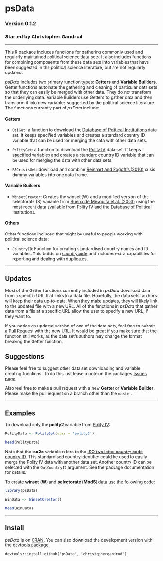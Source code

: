 psData
==========

### Version 0.1.2

### Started by Christopher Gandrud

---

This [R](http://www.r-project.org/) package includes functions for gathering commonly used and regularly maintained political science data sets. It also includes functions for combining components from these data sets into variables that have been suggested in the political science literature, but are not regularly updated. 

*psData* includes two primary function types: **Getters** and **Variable Builders**. Getter functions automate the gathering and cleaning of particular data sets so that they can easily be merged with other data. They do not transform the underlying data. Variable Builders use Getters to gather data and then transform it into new variables suggested by the political science literature. The functions currently part of *psData* include:

#### Getters

- `DpiGet`: a function to download the [Database of Political Institutions](http://econ.worldbank.org/WBSITE/EXTERNAL/EXTDEC/EXTRESEARCH/0,,contentMDK:20649465~pagePK:64214825~piPK:64214943~theSitePK:469382,00.html) data set. It keeps specified variables and creates a standard country ID variable that can be used for merging the data with other data sets.

- `PolityGet`: a function to download the [Polity IV](http://www.systemicpeace.org/polity/polity4.htm) data set. It keeps specified variables and creates a standard country ID variable that can be used for merging the data with other data sets.

- `RRCrisisGet`: download and combine [Reinhart and Rogoff's (2010)](http://www.carmenreinhart.com/data/browse-by-topic/topics/7/) crisis dummy variables into one data frame.

#### Variable Builders

- `WinsetCreator`: Creates the winset (W) and a modified version of the selectorate (S) variable from [Bueno de Mesquita et al. (2003)](http://www.nyu.edu/gsas/dept/politics/data/bdm2s2/Logic.htm) using the most recent data available from Polity IV and the Database of Political Institutions.

#### Others

Other functions included that might be useful to people working with political science data:

- `CountryID`: Function for creating standardised country names and ID variables. This builds on [countrycode](https://github.com/vincentarelbundock/countrycode) and includes extra capabilities for reporting and dealing with duplicates.

---

## Updates

Most of the Getter functions currently included in *psData* download data from a specific URL that links to a data file. Hopefully, the data sets' authors will keep their data up-to-date. When they make updates, they will likely link to the updated file with a new URL. All of the functions in *psData* that gather data from a file at a specific URL allow the user to specify a new URL, if they want to. 

If you notice an updated version of one of the data sets, feel free to submit a [Pull Request](https://help.github.com/articles/using-pull-requests) with the new URL. It would be great if you make sure that the function still works, as the data set's authors may change the format breaking the Getter function. 

## Suggestions

Please feel free to suggest other data set downloading and variable creating functions. To do this just leave a note on the package's [Issues page](https://github.com/christophergandrud/psData/issues).

Also feel free to make a pull request with a new **Getter** or **Variable Builder**. Please make the pull request on a branch other than the `master`.

---

## Examples 

To download only the **polity2** variable from [Polity IV](http://www.systemicpeace.org/polity/polity4.htm):

```r
PolityData <- PolityGet(vars = 'polity2')

head(PolityData)
``` 

Note that the **iso2c** variable refers to the [ISO two letter country code country ID](http://en.wikipedia.org/wiki/ISO_3166-1_alpha-2). This standardised country identifier could be used to easily merge the Polity IV data with another data set. Another country ID can be selected with the `OutCountryID` argument. See the package documentation for details.

To create **winset** (**W**) and **selectorate** (**ModS**) data use the following code:

```r
library(psData)

WinData <- WinsetCreator()

head(WinData)
```

---

## Install

*psData* is on [CRAN](http://cran.r-project.org/web/packages/psData/index.html). You can also download the development version with the [devtools](https://github.com/hadley/devtools) package:

```
devtools::install_github('psData', 'christophergandrud')
```
